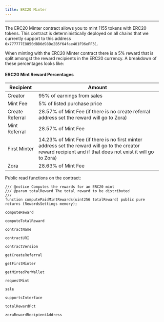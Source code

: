 ```yaml
---
title: ERC20 Minter
---
```

---

The ERC20 Minter contract allows you to mint 1155 tokens with ERC20 tokens. This contract is deterministically deployed on all chains that we currently support to this address `0x777777E8850d8D6d98De2B5f64fae401F96eFF31`. 

When minting with the ERC20 Minter contract there is a 5% reward that is split amongst the reward recipients in the ERC20 currency. A breakdown of these percentages looks like:

#### ERC20 Mint Reward Percentages

| Recipient                            | Amount                                                                                                                                                        |
| -------------------------------------| --------------------------------------------------------------------------------------------------------------------------------------------------------------|
| Creator                              | 95% of earnings from sales                                                                                                                                    |
| Mint Fee                             | 5% of listed purchase price                                                                                                                                   |
| Create Referral                      | 28.57% of Mint Fee (if there is no create referral address set the reward will go to Zora)                                                                    |
| Mint Referral                        | 28.57% of Mint Fee                                                                                                                                            |
| First Minter                         | 14.23% of Mint Fee (if there is no first minter address set the reward will go to the creator reward recipient and if that does not exist it will go to Zora) |
| Zora                                 | 28.63% of Mint Fee                                                                                                                                            |


Public read functions on the contract:

```
/// @notice Computes the rewards for an ERC20 mint
/// @param totalReward The total reward to be distributed
/// 
function computePaidMintRewards(uint256 totalReward) public pure returns (RewardsSettings memory);

computeReward

computeTotalReward

contractName

contractURI

contractVersion

getCreateReferral

getFirstMinter

getMintedPerWallet

requestMint

sale

supportsInterface

totalRewardPct

zoraRewardRecipientAddress
```